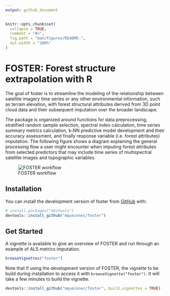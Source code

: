 ```yaml
---
output: github_document
---
```


<!-- README.md is generated from README.Rmd. Please edit that file -->

```r
knitr::opts_chunk$set(
  collapse = TRUE,
  comment = "#>",
  fig.path = "man/figures/README-",
  out.width = "100%"
)
```

# FOSTER: Forest structure extrapolation with R

<!-- badges: start -->
<!-- badges: end -->

The goal of foster is to  streamline the modeling of the relationship between 
satellite imagery time series or any other environmental information, 
such as terrain elevation, with forest structural attributes derived from 
3D point cloud data and their subsequent imputation over the broader landscape.

The package is organized around functions for data preprocessing, stratified 
random sample selection, spectral index calculation, time series summary metrics calculation, k-NN predictive model development and their accuracy assessment,
and finally response variable (i.e. forest attributes) imputation. The following
figure shows a diagram explaining the general processing flow a user might 
encounter when imputing forest attributes from selected predictors that may 
include time series of multispectral satellite images and topographic variables. 

![FOSTER workflow](https://github.com/mqueinnec/foster/blob/master/man/figures/FOSTER_workflow.png?raw=true)


## Installation

You can install the development version of foster from 
[GitHub](https://github.com/) with:

``` r
# install.packages("devtools")
devtools::install_github("mqueinnec/foster")
```

## Get Started

A vignette is available to give an overview of FOSTER and run through an example of ALS metrics imputation. 

``` r
browseVignettes("foster")
```

Note that if using the development version of FOSTER, the vignette to be build during installation to access it with `browseVignette("foster")`. It will take a few minutes to build the vignette. 

``` r
devtools::install_github("mqueinnec/foster", build_vignettes = TRUE)
```
